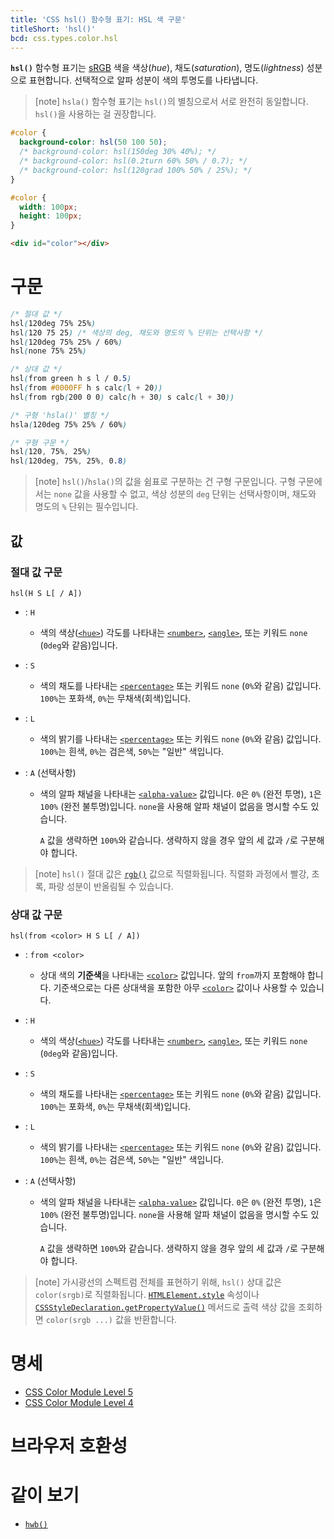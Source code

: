 ```yaml
---
title: 'CSS hsl() 함수형 표기: HSL 색 구문'
titleShort: 'hsl()'
bcd: css.types.color.hsl
---
```


**`hsl()`** 함수형 표기는 [sRGB](https://ko.wikipedia.org/wiki/SRGB) 색을 색상(_hue_), 채도(_saturation_), 명도(_lightness_) 성분으로 표현합니다. 선택적으로 알파 성분이 색의 투명도를 나타냅니다.

> [note] `hsla()` 함수형 표기는 `hsl()`의 별칭으로서 서로 완전히 동일합니다. `hsl()`을 사용하는 걸 권장합니다.

```css hidden name=demo
#color {
  background-color: hsl(50 100 50);
  /* background-color: hsl(150deg 30% 40%); */
  /* background-color: hsl(0.2turn 60% 50% / 0.7); */
  /* background-color: hsl(120grad 100% 50% / 25%); */
}
```

```css hidden editable=false name=demo filename=style
#color {
  width: 100px;
  height: 100px;
}
```

```html hidden editable=false name=demo
<div id="color"></div>
```

<LiveExample height={140} lang="css" name="demo" />

# 구문

```css
/* 절대 값 */
hsl(120deg 75% 25%)
hsl(120 75 25) /* 색상의 deg, 채도와 명도의 % 단위는 선택사항 */
hsl(120deg 75% 25% / 60%)
hsl(none 75% 25%)

/* 상대 값 */
hsl(from green h s l / 0.5)
hsl(from #0000FF h s calc(l + 20))
hsl(from rgb(200 0 0) calc(h + 30) s calc(l + 30))

/* 구형 'hsla()' 별칭 */
hsla(120deg 75% 25% / 60%)

/* 구형 구문 */
hsl(120, 75%, 25%)
hsl(120deg, 75%, 25%, 0.8)
```

> [note] `hsl()`/`hsla()`의 값을 쉼표로 구분하는 건 구형 구문입니다. 구형 구문에서는 `none` 값을 사용할 수 없고, 색상 성분의 `deg` 단위는 선택사항이며, 채도와 명도의 `%` 단위는 필수입니다.

## 값

### 절대 값 구문

```
hsl(H S L[ / A])
```

- : `H`
  - 색의 색상([`<hue>`]) 각도를 나타내는 [`<number>`], [`<angle>`], 또는 키워드 `none` (`0deg`와 같음)입니다.
- : `S`
  - 색의 채도를 나타내는 [`<percentage>`] 또는 키워드 `none` (`0%`와 같음) 값입니다. `100%`는 포화색, `0%`는 무채색(회색)입니다.
- : `L`
  - 색의 밝기를 나타내는 [`<percentage>`] 또는 키워드 `none` (`0%`와 같음) 값입니다. `100%`는 흰색, `0%`는 검은색, `50%`는 "일반" 색입니다.
- : `A` (선택사항)

  - 색의 알파 채널을 나타내는 [`<alpha-value>`] 값입니다. `0`은 `0%` (완전 투명), `1`은 `100%` (완전 불투명)입니다. `none`을 사용해 알파 채널이 없음을 명시할 수도 있습니다.

    `A` 값을 생략하면 `100%`와 같습니다. 생략하지 않을 경우 앞의 세 값과 `/`로 구분해야 합니다.

> [note] `hsl()` 절대 값은 [`rgb()`] 값으로 직렬화됩니다. 직렬화 과정에서 빨강, 초록, 파랑 성분이 반올림될 수 있습니다.

### 상대 값 구문

```
hsl(from <color> H S L[ / A])
```

- : `from <color>`
  - 상대 색의 **기준색**을 나타내는 [`<color>`] 값입니다. 앞의 `from`까지 포함해야 합니다. 기준색으로는 다른 상대색을 포함한 아무 [`<color>`] 값이나 사용할 수 있습니다.
- : `H`
  - 색의 색상([`<hue>`]) 각도를 나타내는 [`<number>`], [`<angle>`], 또는 키워드 `none` (`0deg`와 같음)입니다.
- : `S`
  - 색의 채도를 나타내는 [`<percentage>`] 또는 키워드 `none` (`0%`와 같음) 값입니다. `100%`는 포화색, `0%`는 무채색(회색)입니다.
- : `L`
  - 색의 밝기를 나타내는 [`<percentage>`] 또는 키워드 `none` (`0%`와 같음) 값입니다. `100%`는 흰색, `0%`는 검은색, `50%`는 "일반" 색입니다.
- : `A` (선택사항)

  - 색의 알파 채널을 나타내는 [`<alpha-value>`] 값입니다. `0`은 `0%` (완전 투명), `1`은 `100%` (완전 불투명)입니다. `none`을 사용해 알파 채널이 없음을 명시할 수도 있습니다.

    `A` 값을 생략하면 `100%`와 같습니다. 생략하지 않을 경우 앞의 세 값과 `/`로 구분해야 합니다.

> [note] 가시광선의 스펙트럼 전체를 표현하기 위해, `hsl()` 상대 값은 `color(srgb)`로 직렬화됩니다. [`HTMLElement.style`] 속성이나 [`CSSStyleDeclaration.getPropertyValue()`] 메서드로 출력 색상 값을 조회하면 `color(srgb ...)` 값을 반환합니다.

# 명세

- [CSS Color Module Level 5](https://drafts.csswg.org/css-color-5/#relative-HSL)
- [CSS Color Module Level 4](https://drafts.csswg.org/css-color/#the-hsl-notation)

# 브라우저 호환성

<BrowserCompat data={props.bcd} />

# 같이 보기

- [`hwb()`](./hwb)

[`<alpha-value>`]: https://developer.mozilla.org/en-US/docs/Web/CSS/alpha-value
[`<angle>`]: ../angle
[`<color>`]: ../color_value
[`<hue>`]: https://developer.mozilla.org/en-US/docs/Web/CSS/hue
[`<number>`]: ../number
[`<percentage>`]: ../percentage
[`CSSStyleDeclaration.getPropertyValue()`]: https://developer.mozilla.org/en-US/docs/Web/API/CSSStyleDeclaration/getPropertyValue
[`HTMLElement.style`]: https://developer.mozilla.org/en-US/docs/Web/API/HTMLElement/style
[`rgb()`]: ./rgb

